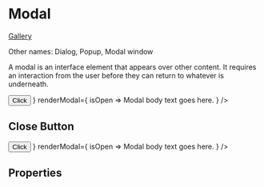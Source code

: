 


<Meta
  title="Layout/Modal"
  component={Modal}
/>


# Modal

[Gallery](https://component.gallery/components/modal/)

Other names: Dialog, Popup, Modal window

A modal is an interface element that appears over other content. It requires an interaction from the user before they can return to whatever is underneath.

<Canvas isColumn>
  <Story name="Modal">
    <ModalButton
      renderButton={
        open => <Button onClick={open}>Click</Button>
      }
      renderModal={
        isOpen => <Modal title="Title" open={isOpen}>Modal body text goes here.</Modal>
      }
    />
  </Story>
</Canvas>

## Close Button

<Canvas isColumn>
  <Story name="Close Button">
    <ModalButton
      renderButton={
        open => <Button onClick={open}>Click</Button>
      }
      renderModal={
        isOpen => <Modal title="Title" open={isOpen} close>Modal body text goes here.</Modal>
      }
    />
  </Story>
</Canvas>

## Properties

<ArgsTable />